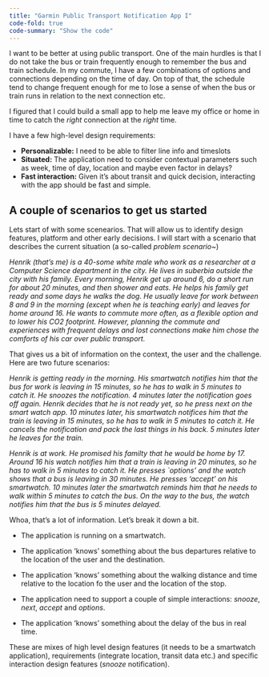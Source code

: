 ```yaml
---
title: "Garmin Public Transport Notification App I"
code-fold: true
code-summary: "Show the code"
---
```


I want to be better at using public transport. One of the main hurdles is that I do not take the bus or train frequently enough to remember the bus and train schedule. In my commute, I have a few combinations of options and connections depending on the time of day. On top of that, the schedule tend to change frequent enough for me to lose a sense of when the bus or train runs in relation to the next connection etc.

I figured that I could build a small app to help me leave my office or home in time to catch the _right_ connection at the _right_ time. 

I have a few high-level design requirements:

- **Personalizable:** I need to be able to filter line info and timeslots
- **Situated:** The application need to consider contextual parameters such as week, time of day, location and maybe even factor in delays?
- **Fast interaction:** Given it's about transit and quick decision, interacting with the app should be fast and simple. 

## A couple of scenarios to get us started

Lets start of with some scenearios. That will allow us to identify design features, platform and other early decisions. I will start with a scenario that describes the current situation (a so-called _problem scenario_~\cite{rossen})

_Henrik (that's me) is a 40-some white male who work as a researcher at a Computer Science department in the city. He lives in suberbia outside the city with his family. Every morning, Henrik get up around 6, do a short run for about 20 minutes, and then shower and eats. He helps his family get ready and some days he walks the dog. He usually leave for work between 8 and 9 in the morning (except when he is teaching early) and leaves for home around 16. He wants to commute more often, as a flexible option and to lower his CO2 footprint. However, planning the commute and experiences with frequent delays and lost connections make him chose the comforts of his car over public transport._ 

That gives us a bit of information on the context, the user and the challenge. Here are two future scenarios:

_Henrik is getting ready in the morning. His smartwatch notifies him that the bus for work is leaving in 15 minutes, so he has to walk in 5 minutes to catch it. He snoozes the notification. 4 minutes later the notification goes off again. Henrik decides that he is not ready yet, so he press next on the smart watch app. 10 minutes later, his smartwatch notifices him that the train is leaving in 15 minutes, so he has to walk in 5 minutes to catch it. He cancels the notification and pack the last things in his back. 5 minutes later he leaves for the train._

_Henrik is at work. He promised his familty that he would be home by 17. Around 16 his watch notifies him that a train is leaving in 20 minutes, so he has to walk in 5 minutes to catch it. He presses `options' and the watch shows that a bus is leaving in 30 minutes. He presses 'accept' on his smartwatch. 10 minutes later the smartwatch reminds him that he needs to walk within 5 minutes to catch the bus. On the way to the bus, the watch notifies him that the bus is 5 minutes delayed._ 

Whoa, that's a lot of information. Let's break it down a bit.

- The application is running on a smartwatch.

- The application 'knows' something about the bus departures relative to the location of the user and the destination.

- The application 'knows' something about the walking distance and time relative to the location fo the user and the location of the stop.

- The application need to support a couple of simple interactions: _snooze_, _next_, _accept_ and _options_.

- The application 'knows' something about the delay of the bus in real time.

These are mixes of high level design features (it needs to be a smartwatch application), requirements (integrate location, transit data etc.) and specific interaction design features (_snooze_ notification).
